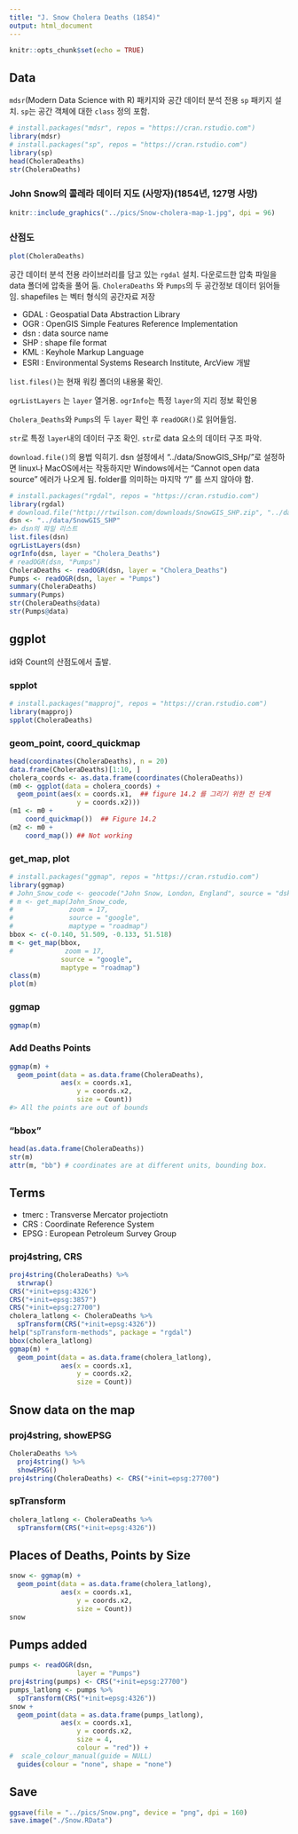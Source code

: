 ```yaml
---
title: "J. Snow Cholera Deaths (1854)"
output: html_document
---
```


```r
knitr::opts_chunk$set(echo = TRUE)
```

## Data

`mdsr`(Modern Data Science with R) 패키지와 공간 데이터 분석 전용 `sp` 패키지 설치.
`sp`는 공간 객체에 대한 `class` 정의 포함.

```r
# install.packages("mdsr", repos = "https://cran.rstudio.com")
library(mdsr) 
# install.packages("sp", repos = "https://cran.rstudio.com")
library(sp) 
head(CholeraDeaths)
str(CholeraDeaths)
```

<P style = "page-break-before:always">

### John Snow의 콜레라 데이터 지도 (사망자)(1854년, 127명 사망)

```r
knitr::include_graphics("../pics/Snow-cholera-map-1.jpg", dpi = 96)
```

<P style = "page-break-before:always">

### 산점도

```r
plot(CholeraDeaths) 
```

공간 데이터 분석 전용 라이브러리를 담고 있는 `rgdal` 설치. 
다운로드한 압축 파일을 data 폴더에 압축을 풀어 둠.
`CholeraDeaths` 와 `Pumps`의 두 공간정보 데이터 읽어들임.
shapefiles 는 벡터 형식의 공간자료 저장 

* GDAL : Geospatial Data Abstraction Library
* OGR : OpenGIS Simple Features Reference Implementation
* dsn : data source name
* SHP : shape file format
* KML : Keyhole Markup Language
* ESRI : Environmental Systems Research Institute, ArcView 개발 

`list.files()`는 현재 워킹 폴더의 내용물 확인. 

`ogrListLayers` 는 `layer` 열거용. `ogrInfo`는 특정 `layer`의 지리 정보 확인용

`Cholera_Deaths`와 `Pumps`의 두 `layer` 확인 후 `readOGR()`로 읽어들임.

`str`로 특정 `layer`내의 데이터 구조 확인. `str`로 data 요소의 데이터 구조 파악.

`download.file()`의 용법 익히기. dsn 설정에서 "../data/SnowGIS_SHp/"로 설정하면 linux나 MacOS에서는 작동하지만 Windows에서는 "Cannot open data source" 에러가 나오게 됨. folder를 의미하는 마지막 "/" 를 쓰지 않아야 함.

```r
# install.packages("rgdal", repos = "https://cran.rstudio.com")
library(rgdal) 
# download.file("http://rtwilson.com/downloads/SnowGIS_SHP.zip", "../data/SnowGIS_SHP.zip")
dsn <- "../data/SnowGIS_SHP"  
#> dsn의 파일 리스트
list.files(dsn) 
ogrListLayers(dsn)
ogrInfo(dsn, layer = "Cholera_Deaths")
# readOGR(dsn, "Pumps")
CholeraDeaths <- readOGR(dsn, layer = "Cholera_Deaths")
Pumps <- readOGR(dsn, layer = "Pumps")
summary(CholeraDeaths)
summary(Pumps)
str(CholeraDeaths@data)
str(Pumps@data)
```

<P style = "page-break-before:always">

## ggplot

id와 Count의 산점도에서 출발.  

### spplot

```r
# install.packages("mapproj", repos = "https://cran.rstudio.com")
library(mapproj)
spplot(CholeraDeaths) 
```

<P style = "page-break-before:always">

### geom_point, coord_quickmap

```r
head(coordinates(CholeraDeaths), n = 20)
data.frame(CholeraDeaths)[1:10, ]
cholera_coords <- as.data.frame(coordinates(CholeraDeaths))
(m0 <- ggplot(data = cholera_coords) + 
  geom_point(aes(x = coords.x1,  ## figure 14.2 를 그리기 위한 전 단계
                 y = coords.x2))) 
(m1 <- m0 +  
    coord_quickmap())  ## Figure 14.2 
(m2 <- m0 + 
    coord_map()) ## Not working
```

### get_map, plot

```r
# install.packages("ggmap", repos = "https://cran.rstudio.com")
library(ggmap)
# John_Snow_code <- geocode("John Snow, London, England", source = "dsk")
# m <- get_map(John_Snow_code, 
#              zoom = 17, 
#              source = "google",
#              maptype = "roadmap")
bbox <- c(-0.140, 51.509, -0.133, 51.518)
m <- get_map(bbox, 
#             zoom = 17, 
             source = "google",
             maptype = "roadmap")
class(m)
plot(m)
```

<P style = "page-break-before:always">

### ggmap

```r
ggmap(m)
```

<P style = "page-break-before:always">

### Add Deaths Points

```r
ggmap(m) +
  geom_point(data = as.data.frame(CholeraDeaths), 
             aes(x = coords.x1,
                 y = coords.x2,
                 size = Count))
#> All the points are out of bounds
```

### "bbox"

```r
head(as.data.frame(CholeraDeaths))
str(m)
attr(m, "bb") # coordinates are at different units, bounding box. 
```

## Terms

* tmerc : Transverse Mercator projectiotn
* CRS : Coordinate Reference System
* EPSG : European Petroleum Survey Group

### proj4string, CRS

```r
proj4string(CholeraDeaths) %>% 
  strwrap() 
CRS("+init=epsg:4326") 
CRS("+init=epsg:3857")
CRS("+init=epsg:27700")
cholera_latlong <- CholeraDeaths %>% 
  spTransform(CRS("+init=epsg:4326"))
help("spTransform-methods", package = "rgdal")
bbox(cholera_latlong)
ggmap(m) +
  geom_point(data = as.data.frame(cholera_latlong),
             aes(x = coords.x1, 
                 y = coords.x2,
                 size = Count))
```

<P style = "page-break-before:always">

## Snow data on the map

### proj4string, showEPSG

```r
CholeraDeaths %>% 
  proj4string() %>% 
  showEPSG()
proj4string(CholeraDeaths) <- CRS("+init=epsg:27700")
```

### spTransform

```r
cholera_latlong <- CholeraDeaths %>%
  spTransform(CRS("+init=epsg:4326"))
```

<P style = "page-break-before:always">

## Places of Deaths, Points by Size

```r
snow <- ggmap(m) +
  geom_point(data = as.data.frame(cholera_latlong),
             aes(x = coords.x1,
                 y = coords.x2,
                 size = Count))
snow
```

## Pumps added

```r
pumps <- readOGR(dsn, 
                 layer = "Pumps")
proj4string(pumps) <- CRS("+init=epsg:27700")
pumps_latlong <- pumps %>% 
  spTransform(CRS("+init=epsg:4326"))
snow + 
  geom_point(data = as.data.frame(pumps_latlong),
             aes(x = coords.x1,
                 y = coords.x2,
                 size = 4, 
                 colour = "red")) +
#  scale_colour_manual(guide = NULL)
  guides(colour = "none", shape = "none")
```

## Save

```r
ggsave(file = "../pics/Snow.png", device = "png", dpi = 160)
save.image("./Snow.RData")
```
